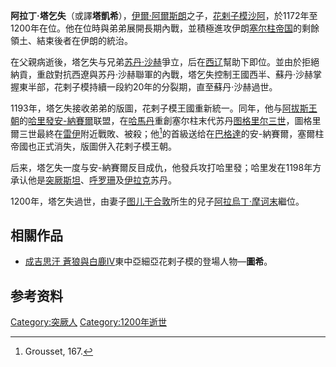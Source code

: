 {{unreferenced|time=2011-02-03T00:55:47+00:00}}
'''阿拉丁·塔乞失'''（或譯'''塔凱希'''），[[伊爾·阿爾斯朗|伊爾·阿爾斯朗]]之子，[[花剌子模|花剌子模]][[沙阿|沙阿]]，於1172年至1200年在位。他在位時與弟弟展開長期內戰，並積極進攻伊朗[[塞尔柱帝国|塞尔柱帝国]]的剩餘領土、結束後者在伊朗的統治。

在父親病逝後，塔乞失与兄弟[[苏丹·沙赫|苏丹·沙赫]]爭立，后在[[西辽|西辽]]幫助下即位。並由於拒絕納貢，重啟對抗西遼與苏丹·沙赫聯軍的內戰，塔乞失控制王國西半、蘇丹·沙赫掌握東半部，花剌子模持續一段約20年的分裂期，直至蘇丹·沙赫過世。

1193年，塔乞失接收弟弟的版圖，花剌子模王國重新統一。同年，他与[[阿拔斯王朝|阿拔斯王朝]]的[[哈里發|哈里發]][[阿布·阿拔斯·艾哈邁德·納賽爾·本·侯賽因|安-納賽爾]]联盟，在[[哈馬丹|哈馬丹]]重創塞尔柱末代苏丹[[图格里尔三世|图格里尔三世]]，圖格里爾三世最終在[[雷伊_(伊朗)|雷伊]]附近戰敗、被殺；他<ref>Grousset, 167.</ref>的首級送给在[[巴格達|巴格達]]的安-納賽爾，塞爾柱帝國也正式消失，版圖併入花剌子模王朝。

后来，塔乞失一度与安-納賽爾反目成仇，他發兵攻打哈里發；哈里发在1198年方承认他是[[突厥斯坦|突厥斯坦]]、[[大呼罗珊|呼罗珊]]及[[伊拉克|伊拉克]]苏丹。

1200年，塔乞失過世，由妻子[[图儿干合敦|图儿干合敦]]所生的兒子[[阿拉烏丁·摩诃末|阿拉烏丁·摩诃末]]繼位。

== 相關作品 ==
*[[成吉思汗_蒼狼與白鹿IV|成吉思汗 蒼狼與白鹿IV]]東中亞細亞花剌子模的登場人物—'''圖希'''。

== 参考资料 ==
<references />

{{start box}}
{{s-before|[[伊爾·阿爾斯蘭|伊爾·阿爾斯蘭]]}}
{{s-title|[[花剌子模王朝|花剌子模王朝]]君主|1172年－1200年}}
{{s-after|[[阿拉丁·摩诃末|阿拉丁·摩诃末]]}}

[[Category:突厥人|Category:突厥人]]
[[Category:1200年逝世|Category:1200年逝世]]